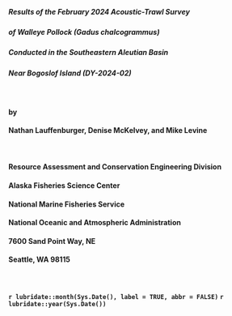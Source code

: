 $~$$~$$~$$~$

##### Results of the February 2024 Acoustic-Trawl Survey
##### of Walleye Pollock (*Gadus chalcogrammus*)
##### Conducted in the Southeastern Aleutian Basin
##### Near Bogoslof Island (DY-2024-02)


$~$$~$$~$$~$

#### by
#### Nathan Lauffenburger, Denise McKelvey, and Mike Levine

$~$$~$$~$$~$








#### Resource Assessment and Conservation Engineering Division
#### Alaska Fisheries Science Center
#### National Marine Fisheries Service
#### National Oceanic and Atmospheric Administration
#### 7600 Sand Point Way, NE
#### Seattle, WA 98115

$~$$~$$~$$~$

#### `r lubridate::month(Sys.Date(), label = TRUE, abbr = FALSE)` `r lubridate::year(Sys.Date())`
